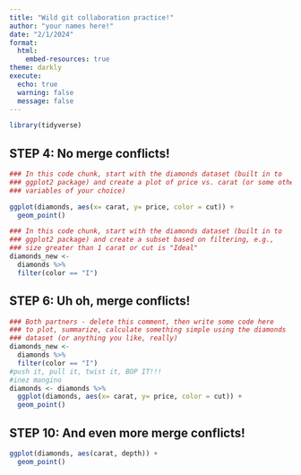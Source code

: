 ```yaml
---
title: "Wild git collaboration practice!"
author: "your names here!"
date: "2/1/2024"
format: 
  html:
    embed-resources: true
theme: darkly
execute:
  echo: true
  warning: false
  message: false
---
```


```r
library(tidyverse)
```

## STEP 4: No merge conflicts!

```r
### In this code chunk, start with the diamonds dataset (built in to
### ggplot2 package) and create a plot of price vs. carat (or some other
### variables of your choice)

ggplot(diamonds, aes(x= carat, y= price, color = cut)) +
  geom_point()
```

```r
### In this code chunk, start with the diamonds dataset (built in to
### ggplot2 package) and create a subset based on filtering, e.g., 
### size greater than 1 carat or cut is "Ideal"
diamonds_new <- 
  diamonds %>%
  filter(color == "I")
```

## STEP 6: Uh oh, merge conflicts!

```r
### Both partners - delete this comment, then write some code here
### to plot, summarize, calculate something simple using the diamonds
### dataset (or anything you like, really)
diamonds_new <- 
  diamonds %>%
  filter(color == "I")
#push it, pull it, twist it, BOP IT!!!
#inez mangino
diamonds <- diamonds %>% 
  ggplot(diamonds, aes(x= carat, y= price, color = cut)) +
  geom_point()
```

## STEP 10: And even more merge conflicts!

```r
ggplot(diamonds, aes(carat, depth)) +
  geom_point()
```
